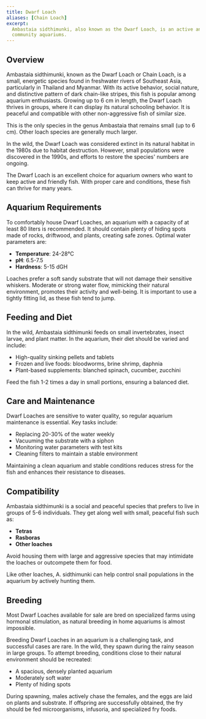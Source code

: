 ```yaml
---
title: Dwarf Loach
aliases: [Chain Loach]
excerpt:
  Ambastaia sidthimunki, also known as the Dwarf Loach, is an active and social fish that is perfect for peaceful
  community aquariums.
---
```


## Overview

Ambastaia sidthimunki, known as the Dwarf Loach or Chain Loach, is a small, energetic species found in freshwater rivers
of Southeast Asia, particularly in Thailand and Myanmar. With its active behavior, social nature, and distinctive
pattern of dark chain-like stripes, this fish is popular among aquarium enthusiasts. Growing up to 6 cm in length, the
Dwarf Loach thrives in groups, where it can display its natural schooling behavior. It is peaceful and compatible with
other non-aggressive fish of similar size.

This is the only species in the genus Ambastaia that remains small (up to 6 cm). Other loach species are generally much
larger.

In the wild, the Dwarf Loach was considered extinct in its natural habitat in the 1980s due to habitat destruction.
However, small populations were discovered in the 1990s, and efforts to restore the species' numbers are ongoing.

The Dwarf Loach is an excellent choice for aquarium owners who want to keep active and friendly fish. With proper care
and conditions, these fish can thrive for many years.

## Aquarium Requirements

To comfortably house Dwarf Loaches, an aquarium with a capacity of at least 80 liters is recommended. It should contain
plenty of hiding spots made of rocks, driftwood, and plants, creating safe zones. Optimal water parameters are:

- **Temperature**: 24-28°C
- **pH**: 6.5-7.5
- **Hardness**: 5-15 dGH

Loaches prefer a soft sandy substrate that will not damage their sensitive whiskers. Moderate or strong water flow,
mimicking their natural environment, promotes their activity and well-being. It is important to use a tightly fitting
lid, as these fish tend to jump.

## Feeding and Diet

In the wild, Ambastaia sidthimunki feeds on small invertebrates, insect larvae, and plant matter. In the aquarium, their
diet should be varied and include:

- High-quality sinking pellets and tablets
- Frozen and live foods: bloodworms, brine shrimp, daphnia
- Plant-based supplements: blanched spinach, cucumber, zucchini

Feed the fish 1-2 times a day in small portions, ensuring a balanced diet.

## Care and Maintenance

Dwarf Loaches are sensitive to water quality, so regular aquarium maintenance is essential. Key tasks include:

- Replacing 20-30% of the water weekly
- Vacuuming the substrate with a siphon
- Monitoring water parameters with test kits
- Cleaning filters to maintain a stable environment

Maintaining a clean aquarium and stable conditions reduces stress for the fish and enhances their resistance to
diseases.

## Compatibility

Ambastaia sidthimunki is a social and peaceful species that prefers to live in groups of 5-6 individuals. They get along
well with small, peaceful fish such as:

- **Tetras**
- **Rasboras**
- **Other loaches**

Avoid housing them with large and aggressive species that may intimidate the loaches or outcompete them for food.

Like other loaches, A. sidthimunki can help control snail populations in the aquarium by actively hunting them.

## Breeding

Most Dwarf Loaches available for sale are bred on specialized farms using hormonal stimulation, as natural breeding in
home aquariums is almost impossible.

Breeding Dwarf Loaches in an aquarium is a challenging task, and successful cases are rare. In the wild, they spawn
during the rainy season in large groups. To attempt breeding, conditions close to their natural environment should be
recreated:

- A spacious, densely planted aquarium
- Moderately soft water
- Plenty of hiding spots

During spawning, males actively chase the females, and the eggs are laid on plants and substrate. If offspring are
successfully obtained, the fry should be fed microorganisms, infusoria, and specialized fry foods.
